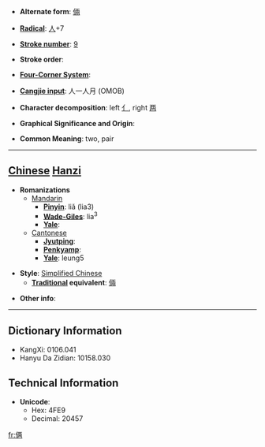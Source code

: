 * '''Alternate form''': [[倆]]

* '''[[Wiktionary:Chinese radical index| Radical]]''': [[Wiktionary:Chinese radical index 人|人]]+7

* '''[[Wiktionary:Chinese total strokes index|Stroke number]]''': [[Wiktionary:Chinese total strokes index 9|9]]

* '''Stroke order''': 

* '''[[Wiktionary:Chinese four corner index|Four-Corner System]]''': 

* '''[[Wiktionary:Chinese Cangjie index|Cangjie input]]''': 人一人月 (OMOB)

* '''Character decomposition''': left [[亻]], right [[两]] 

* '''Graphical Significance and Origin''': 

* '''Common Meaning''': two, pair

----

== [[Chinese]] [[Hanzi]] ==

* '''Romanizations'''
** [[Mandarin]]
*** '''[[Pinyin]]''': liǎ (lia3)
*** '''[[Wade-Giles]]''': lia<sup>3</sup>
*** '''[[Yale]]''': 
**[[Cantonese]]
***'''[[Jyutping]]''':
***'''[[Penkyamp]]''': 
***'''[[Yale]]''': leung5

* '''Style''': [[Simplified Chinese]] 
** '''[[Traditional Chinese|Traditional]] equivalent''': [[倆]]

* '''Other info''': 

----

== Dictionary Information ==

* KangXi: 0106.041
* Hanyu Da Zidian: 10158.030

== Technical Information ==

* '''Unicode''':
** Hex: 4FE9
** Decimal: 20457

[[fr:俩]]